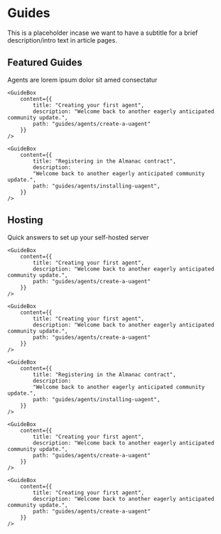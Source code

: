 # Guides

<div className="nx-text-fetch-content">
  This is a placeholder incase we want to have a subtitle for a brief
  description/intro text in article pages.
</div>


## Featured Guides

<div className="nx-text-fetch-content">
  Agents are lorem ipsum dolor sit amed consectatur
</div>

<Row>
    <GuideBox
        content={{
            title: "Installing the uAgent framework",
            description: "Welcome back to another eagerly anticipated community update.",
            path: "guides/agents/installing-uagent"
        }}
    />

    <GuideBox
        content={{
            title: "Creating your first agent",
            description: "Welcome back to another eagerly anticipated community update.",
            path: "guides/agents/create-a-uagent"
        }}
    />

</Row>
<Row>
    <GuideBox
        content={{
            title: "How to use μAgents to verify messages",
            description: "Welcome back to another eagerly anticipated community update.",
            path: "guides/agents/message-verification"
        }}
    />

    <GuideBox
        content={{
            title: "Registering in the Almanac contract",
            description:
            "Welcome back to another eagerly anticipated community update.",
            path: "guides/agents/installing-uagent",
        }}
    />

</Row>
<Row>
    <GuideBox
        content={{
            title: "Communicating with other agents",
            description:
            "Welcome back to another eagerly anticipated community update.",
            path: "guides/agents/installing-uagent",
        }}
    />
    <GuideBox
        content={{
            title: "How to use the μAgents to simulate a cleaning scenario",
            description:
            "Welcome back to another eagerly anticipated community update.",
            path: "guides/agents/installing-uagent",
        }}
    />

</Row>

## Hosting

<div className="nx-text-fetch-content">
  Quick answers to set up your self-hosted server
</div>

<Row>
    <GuideBox
        content={{
            title: "Installing the uAgent framework",
            description: "Welcome back to another eagerly anticipated community update.",
            path: "guides/agents/installing-uagent"
        }}
    />

    <GuideBox
        content={{
            title: "Creating your first agent",
            description: "Welcome back to another eagerly anticipated community update.",
            path: "guides/agents/create-a-uagent"
        }}
    />

    <GuideBox
        content={{
            title: "Creating your first agent",
            description: "Welcome back to another eagerly anticipated community update.",
            path: "guides/agents/create-a-uagent"
        }}
    />

</Row>
<Row>
    <GuideBox
        content={{
            title: "How to use μAgents to verify messages",
            description: "Welcome back to another eagerly anticipated community update.",
            path: "guides/agents/message-verification"
        }}
    />

    <GuideBox
        content={{
            title: "Registering in the Almanac contract",
            description:
            "Welcome back to another eagerly anticipated community update.",
            path: "guides/agents/installing-uagent",
        }}
    />

    <GuideBox
        content={{
            title: "Creating your first agent",
            description: "Welcome back to another eagerly anticipated community update.",
            path: "guides/agents/create-a-uagent"
        }}
    />

</Row>
<Row>
    <GuideBox
        content={{
            title: "Communicating with other agents",
            description:
            "Welcome back to another eagerly anticipated community update.",
            path: "guides/agents/installing-uagent",
        }}
    />
    <GuideBox
        content={{
            title: "How to use the μAgents to simulate a cleaning scenario",
            description:
            "Welcome back to another eagerly anticipated community update.",
            path: "guides/agents/installing-uagent",
        }}
    />

    <GuideBox
        content={{
            title: "Creating your first agent",
            description: "Welcome back to another eagerly anticipated community update.",
            path: "guides/agents/create-a-uagent"
        }}
    />

</Row>
